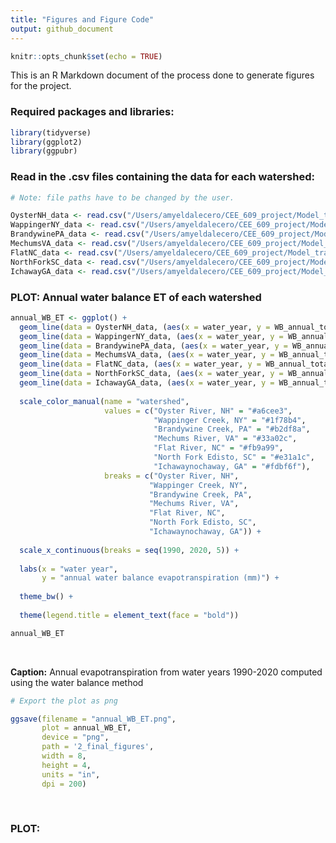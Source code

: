```yaml
---
title: "Figures and Figure Code"
output: github_document
---
```


```r
knitr::opts_chunk$set(echo = TRUE)
```

This is an R Markdown document of the process done to generate figures for the project.

### Required packages and libraries:

```r
library(tidyverse)
library(ggplot2)
library(ggpubr)
```

### Read in the .csv files containing the data for each watershed:

```r

# Note: file paths have to be changed by the user.

OysterNH_data <- read.csv("/Users/amyeldalecero/CEE_609_project/Model_train_and_validate_code/data/OysterNH_data.csv")
WappingerNY_data <- read.csv("/Users/amyeldalecero/CEE_609_project/Model_train_and_validate_code/data/WappingerNY_data.csv")
BrandywinePA_data <- read.csv("/Users/amyeldalecero/CEE_609_project/Model_train_and_validate_code/data/BrandywinePA_data.csv")
MechumsVA_data <- read.csv("/Users/amyeldalecero/CEE_609_project/Model_train_and_validate_code/data/MechumsVA_data.csv")
FlatNC_data <- read.csv("/Users/amyeldalecero/CEE_609_project/Model_train_and_validate_code/data/FlatNC_data.csv")
NorthForkSC_data <- read.csv("/Users/amyeldalecero/CEE_609_project/Model_train_and_validate_code/data/NorthForkSC_data.csv")
IchawayGA_data <- read.csv("/Users/amyeldalecero/CEE_609_project/Model_train_and_validate_code/data/IchawayGA_data.csv")

```


### PLOT: Annual water balance ET of each watershed

```r

annual_WB_ET <- ggplot() +
  geom_line(data = OysterNH_data, (aes(x = water_year, y = WB_annual_total_aet, color = "Oyster River, NH"))) +
  geom_line(data = WappingerNY_data, (aes(x = water_year, y = WB_annual_total_aet, color = "Wappinger Creek, NY"))) +
  geom_line(data = BrandywinePA_data, (aes(x = water_year, y = WB_annual_total_aet, color = "Brandywine Creek, PA"))) +
  geom_line(data = MechumsVA_data, (aes(x = water_year, y = WB_annual_total_aet, color = "Mechums River, VA"))) +
  geom_line(data = FlatNC_data, (aes(x = water_year, y = WB_annual_total_aet, color = "Flat River, NC"))) +
  geom_line(data = NorthForkSC_data, (aes(x = water_year, y = WB_annual_total_aet, color = "North Fork Edisto, SC"))) +
  geom_line(data = IchawayGA_data, (aes(x = water_year, y = WB_annual_total_aet, color = "Ichawaynochaway, GA"))) +
  
  scale_color_manual(name = "watershed",
                     values = c("Oyster River, NH" = "#a6cee3",
                                "Wappinger Creek, NY" = "#1f78b4",
                                "Brandywine Creek, PA" = "#b2df8a",
                                "Mechums River, VA" = "#33a02c",
                                "Flat River, NC" = "#fb9a99",
                                "North Fork Edisto, SC" = "#e31a1c",
                                "Ichawaynochaway, GA" = "#fdbf6f"),
                     breaks = c("Oyster River, NH",
                               "Wappinger Creek, NY",
                               "Brandywine Creek, PA",
                               "Mechums River, VA",
                               "Flat River, NC",
                               "North Fork Edisto, SC",
                               "Ichawaynochaway, GA")) +
  
  scale_x_continuous(breaks = seq(1990, 2020, 5)) +
  
  labs(x = "water year",
       y = "annual water balance evapotranspiration (mm)") +
  
  theme_bw() +
  
  theme(legend.title = element_text(face = "bold"))

annual_WB_ET

```
&nbsp;

**Caption:** Annual evapotranspiration from water years 1990-2020 computed using the water balance method


```r
# Export the plot as png

ggsave(filename = "annual_WB_ET.png",
       plot = annual_WB_ET,
       device = "png",
       path = '2_final_figures',
       width = 8,
       height = 4,
       units = "in",
       dpi = 200)
```

&nbsp;

### PLOT: 
